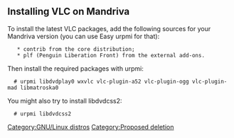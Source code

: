 {{historical}}
== Installing VLC on Mandriva ==

To install the latest VLC packages, add the following sources for your Mandriva version (you can use Easy urpmi for that):

    * contrib from the core distribution;
    * plf (Penguin Liberation Front) from the external add-ons.

Then install the required packages with urpmi:

   # urpmi libdvdplay0 wxvlc vlc-plugin-a52 vlc-plugin-ogg vlc-plugin-mad libmatroska0

You might also try to install libdvdcss2:

   # urpmi libdvdcss2

[[Category:GNU/Linux distros]]
[[Category:Proposed deletion]]